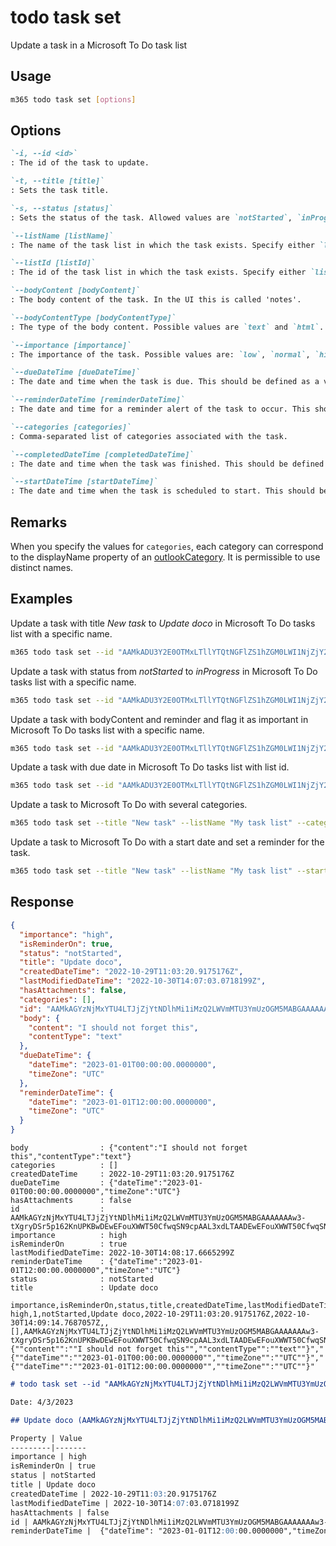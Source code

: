 
# todo task set

Update a task in a Microsoft To Do task list

## Usage

```sh
m365 todo task set [options]
```

## Options

```md definition-list
`-i, --id <id>`
: The id of the task to update.

`-t, --title [title]`
: Sets the task title.

`-s, --status [status]`
: Sets the status of the task. Allowed values are `notStarted`, `inProgress`, `completed`, `waitingOnOthers`, `deferred`.

`--listName [listName]`
: The name of the task list in which the task exists. Specify either `listName` or `listId`, but not both.

`--listId [listId]`
: The id of the task list in which the task exists. Specify either `listName` or `listId`, but not both.

`--bodyContent [bodyContent]`
: The body content of the task. In the UI this is called 'notes'.

`--bodyContentType [bodyContentType]`
: The type of the body content. Possible values are `text` and `html`. Default is `text`.

`--importance [importance]`
: The importance of the task. Possible values are: `low`, `normal`, `high`.

`--dueDateTime [dueDateTime]`
: The date and time when the task is due. This should be defined as a valid ISO 8601 string in the UTC time zone. Only date value is needed, time value is always ignored.

`--reminderDateTime [reminderDateTime]`
: The date and time for a reminder alert of the task to occur. This should be defined as a valid ISO 8601 string in the UTC time zone.

`--categories [categories]`
: Comma-separated list of categories associated with the task.

`--completedDateTime [completedDateTime]`
: The date and time when the task was finished. This should be defined as a valid ISO 8601 string. e.g. `2021-12-16T18:28:48.6964197Z`.

`--startDateTime [startDateTime]`
: The date and time when the task is scheduled to start. This should be defined as a valid ISO 8601 string. e.g. `2021-12-16T18:28:48.6964197Z`.
```

<Global />

## Remarks

When you specify the values for `categories`, each category can correspond to the displayName property of an [outlookCategory](https://learn.microsoft.com/en-us/graph/api/resources/outlookcategory?view=graph-rest-1.0). It is permissible to use distinct names.

## Examples

Update a task with title _New task_ to _Update doco_ in Microsoft To Do tasks list with a specific name.

```sh
m365 todo task set --id "AAMkADU3Y2E0OTMxLTllYTQtNGFlZS1hZGM0LWI1NjZjY2FhM2RhMABGAAAAAADhr7P77n9xS6PdtDemRwpHBwCin1tvQMXzRKN1hQDz2S3VAAAXXsleAACin1tvQMXzRKN1hQDz2S3VAAAXXzr9AAA=" --title "Update doco" --listName "My task list"
```

Update a task with status from _notStarted_ to _inProgress_ in Microsoft To Do tasks list with a specific name.

```sh
m365 todo task set --id "AAMkADU3Y2E0OTMxLTllYTQtNGFlZS1hZGM0LWI1NjZjY2FhM2RhMABGAAAAAADhr7P77n9xS6PdtDemRwpHBwCin1tvQMXzRKN1hQDz2S3VAAAXXsleAACin1tvQMXzRKN1hQDz2S3VAAAXXzr9AAA=" --status "inProgress" --listName "My task list"
```

Update a task with bodyContent and reminder and flag it as important in Microsoft To Do tasks list with a specific name.

```sh
m365 todo task set --id "AAMkADU3Y2E0OTMxLTllYTQtNGFlZS1hZGM0LWI1NjZjY2FhM2RhMABGAAAAAADhr7P77n9xS6PdtDemRwpHBwCin1tvQMXzRKN1hQDz2S3VAAAXXsleAACin1tvQMXzRKN1hQDz2S3VAAAXXzr9AAA=" --listName "My task list" --bodyContent "I should not forget this" --reminderDateTime 2023-01-01T12:00:00Z --importance high
```

Update a task with due date in Microsoft To Do tasks list with list id.

```sh
m365 todo task set --id "AAMkADU3Y2E0OTMxLTllYTQtNGFlZS1hZGM0LWI1NjZjY2FhM2RhMABGAAAAAADhr7P77n9xS6PdtDemRwpHBwCin1tvQMXzRKN1hQDz2S3VAAAXXsleAACin1tvQMXzRKN1hQDz2S3VAAAXXzr9AAA=" --listId "AQMkADlhMTRkOGEzLWQ1M2QtNGVkNS04NjdmLWU0NzJhMjZmZWNmMwAuAAADKvwNgAMNPE_zFNRJXVrU1wEAhHKQZHItDEOVCn8U3xuA2AABmQeVPwAAAA==" --dueDateTime 2023-01-01
```

Update a task to Microsoft To Do with several categories.

```sh
m365 todo task set --title "New task" --listName "My task list" --categories "Red category,Important"
```

Update a task to Microsoft To Do with a start date and set a reminder for the task.

```sh
m365 todo task set --title "New task" --listName "My task list" --startDateTime "2023-12-16T18:28:48.6964197Z" --isReminderOn true
```

## Response

<Tabs>
  <TabItem value="JSON">

  ```json
  {
    "importance": "high",
    "isReminderOn": true,
    "status": "notStarted",
    "title": "Update doco",
    "createdDateTime": "2022-10-29T11:03:20.9175176Z",
    "lastModifiedDateTime": "2022-10-30T14:07:03.0718199Z",
    "hasAttachments": false,
    "categories": [],
    "id": "AAMkAGYzNjMxYTU4LTJjZjYtNDlhMi1iMzQ2LWVmMTU3YmUzOGM5MABGAAAAAAAw3-tXgryDSr5p162KnUPKBwDEwEFouXWWT50CfwqSN9cpAAL3xdLTAADEwEFouXWWT50CfwqSN9cpAAL3xhtSAAA=",
    "body": {
      "content": "I should not forget this",
      "contentType": "text"
    },
    "dueDateTime": {
      "dateTime": "2023-01-01T00:00:00.0000000",
      "timeZone": "UTC"
    },
    "reminderDateTime": {
      "dateTime": "2023-01-01T12:00:00.0000000",
      "timeZone": "UTC"
    }
  }
  ```

  </TabItem>
  <TabItem value="Text">

  ```text
  body                : {"content":"I should not forget this","contentType":"text"}
  categories          : []
  createdDateTime     : 2022-10-29T11:03:20.9175176Z
  dueDateTime         : {"dateTime":"2023-01-01T00:00:00.0000000","timeZone":"UTC"}
  hasAttachments      : false
  id                  : AAMkAGYzNjMxYTU4LTJjZjYtNDlhMi1iMzQ2LWVmMTU3YmUzOGM5MABGAAAAAAAw3-tXgryDSr5p162KnUPKBwDEwEFouXWWT50CfwqSN9cpAAL3xdLTAADEwEFouXWWT50CfwqSN9cpAAL3xhtSAAA=
  importance          : high
  isReminderOn        : true
  lastModifiedDateTime: 2022-10-30T14:08:17.6665299Z
  reminderDateTime    : {"dateTime":"2023-01-01T12:00:00.0000000","timeZone":"UTC"}
  status              : notStarted
  title               : Update doco
  ```

  </TabItem>
  <TabItem value="CSV">

  ```csv
  importance,isReminderOn,status,title,createdDateTime,lastModifiedDateTime,hasAttachments,categories,id,body,dueDateTime,reminderDateTime
  high,1,notStarted,Update doco,2022-10-29T11:03:20.9175176Z,2022-10-30T14:09:14.7687057Z,,[],AAMkAGYzNjMxYTU4LTJjZjYtNDlhMi1iMzQ2LWVmMTU3YmUzOGM5MABGAAAAAAAw3-tXgryDSr5p162KnUPKBwDEwEFouXWWT50CfwqSN9cpAAL3xdLTAADEwEFouXWWT50CfwqSN9cpAAL3xhtSAAA=,"{""content"":""I should not forget this"",""contentType"":""text""}","{""dateTime"":""2023-01-01T00:00:00.0000000"",""timeZone"":""UTC""}","{""dateTime"":""2023-01-01T12:00:00.0000000"",""timeZone"":""UTC""}"
  ```

  </TabItem>
  <TabItem value="Markdown">

  ```md
  # todo task set --id "AAMkAGYzNjMxYTU4LTJjZjYtNDlhMi1iMzQ2LWVmMTU3YmUzOGM5MABGAAAAAAAw3-tXgryDSr5p162KnUPKBwDEwEFouXWWT50CfwqSN9cpAAL3xdLTAADEwEFouXWWT50CfwqSN9cpAAL3xhtSAAA=" --title "Update doco" --listName "My task list" --status "notStarted"

  Date: 4/3/2023

  ## Update doco (AAMkAGYzNjMxYTU4LTJjZjYtNDlhMi1iMzQ2LWVmMTU3YmUzOGM5MABGAAAAAAAw3-tXgryDSr5p162KnUPKBwDEwEFouXWWT50CfwqSN9cpAAL3xdLTAADEwEFouXWWT50CfwqSN9cpAAL3xhtSAAA=)

  Property | Value
  ---------|-------
  importance | high
  isReminderOn | true
  status | notStarted
  title | Update doco
  createdDateTime | 2022-10-29T11:03:20.9175176Z
  lastModifiedDateTime | 2022-10-30T14:07:03.0718199Z
  hasAttachments | false
  id | AAMkAGYzNjMxYTU4LTJjZjYtNDlhMi1iMzQ2LWVmMTU3YmUzOGM5MABGAAAAAAAw3-tXgryDSr5p162KnUPKBwDEwEFouXWWT50CfwqSN9cpAAL3xdLTAADEwEFouXWWT50CfwqSN9cpAAL3xhtSAAA=
  reminderDateTime |  {"dateTime": "2023-01-01T12:00:00.0000000","timeZone": "UTC"}
  ```

  </TabItem>
</Tabs>
